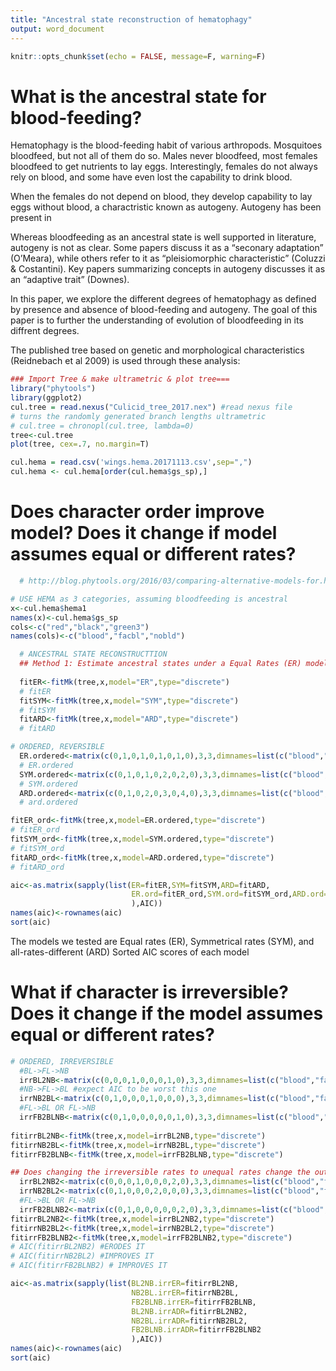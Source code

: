 ```yaml
---
title: "Ancestral state reconstruction of hematophagy"
output: word_document
---
```


```r
knitr::opts_chunk$set(echo = FALSE, message=F, warning=F)
```

# What is the ancestral state for blood-feeding?
Hematophagy is the blood-feeding habit of various arthropods. Mosquitoes bloodfeed, but not all of them do so. Males never bloodfeed, most females bloodfeed to get nutrients to lay eggs. Interestingly, females do not always rely on blood, and some have even lost the capability to drink blood. 

When the females do not depend on blood, they develop capability to lay eggs without blood, a charactristic known as autogeny. Autogeny has been present in 

Whereas bloodfeeding as an ancestral state is well supported in literature, autogeny is not as clear. Some papers discuss it as a "seconary adaptation" (O'Meara), while others refer to it as "pleisiomorphic characteristic" (Coluzzi & Costantini).  Key papers summarizing concepts in autogeny discusses it as an "adaptive trait" (Downes).

In this paper, we explore the different degrees of hematophagy as defined by presence and absence of blood-feeding and autogeny. The goal of this paper is to further the understanding of evolution of bloodfeeding in its diffrent degrees. 

The published tree based on genetic and morphological characteristics (Reidnebach et al 2009) is used through these analysis:
```r
### Import Tree & make ultrametric & plot tree===
library("phytools")
library(ggplot2)
cul.tree = read.nexus("Culicid_tree_2017.nex") #read nexus file
# turns the randomly generated branch lengths ultrametric
# cul.tree = chronopl(cul.tree, lambda=0)
tree<-cul.tree
plot(tree, cex=.7, no.margin=T)

cul.hema = read.csv('wings.hema.20171113.csv',sep=",")
cul.hema <- cul.hema[order(cul.hema$gs_sp),]
```

# Does character order improve model? Does it change if model assumes equal or different rates?
```r
  # http://blog.phytools.org/2016/03/comparing-alternative-models-for.html

# USE HEMA as 3 categories, assuming bloodfeeding is ancestral
x<-cul.hema$hema1
names(x)<-cul.hema$gs_sp
cols<-c("red","black","green3")
names(cols)<-c("blood","facbl","nobld")

  # ANCESTRAL STATE RECONSTRUCTTION
  ## Method 1: Estimate ancestral states under a Equal Rates (ER) model
  
  fitER<-fitMk(tree,x,model="ER",type="discrete")
  # fitER
  fitSYM<-fitMk(tree,x,model="SYM",type="discrete")
  # fitSYM
  fitARD<-fitMk(tree,x,model="ARD",type="discrete")
  # fitARD

# ORDERED, REVERSIBLE
  ER.ordered<-matrix(c(0,1,0,1,0,1,0,1,0),3,3,dimnames=list(c("blood","facbl","nobld"),c("blood","facbl","nobld")))
  # ER.ordered
  SYM.ordered<-matrix(c(0,1,0,1,0,2,0,2,0),3,3,dimnames=list(c("blood","facbl","nobld"),c("blood","facbl","nobld")))
  # SYM.ordered
  ARD.ordered<-matrix(c(0,1,0,2,0,3,0,4,0),3,3,dimnames=list(c("blood","facbl","nobld"),c("blood","facbl","nobld")))
  # ard.ordered

fitER_ord<-fitMk(tree,x,model=ER.ordered,type="discrete")
# fitER_ord
fitSYM_ord<-fitMk(tree,x,model=SYM.ordered,type="discrete")
# fitSYM_ord
fitARD_ord<-fitMk(tree,x,model=ARD.ordered,type="discrete")
# fitARD_ord

aic<-as.matrix(sapply(list(ER=fitER,SYM=fitSYM,ARD=fitARD,
                           ER.ord=fitER_ord,SYM.ord=fitSYM_ord,ARD.ord=fitARD_ord
                           ),AIC))
names(aic)<-rownames(aic)
sort(aic)

```
The models we tested are Equal rates (ER), Symmetrical rates (SYM), and all-rates-different (ARD)
Sorted AIC scores of each model



# What if character is irreversible? Does it change if the model assumes equal or different rates?
```r
# ORDERED, IRREVERSIBLE
  #BL->FL->NB
  irrBL2NB<-matrix(c(0,0,0,1,0,0,0,1,0),3,3,dimnames=list(c("blood","facbl","nobld"),c("blood","facbl","nobld")))
  #NB->FL->BL #expect AIC to be worst this one
  irrNB2BL<-matrix(c(0,1,0,0,0,1,0,0,0),3,3,dimnames=list(c("blood","facbl","nobld"),c("blood","facbl","nobld")))
  #FL->BL OR FL->NB
  irrFB2BLNB<-matrix(c(0,1,0,0,0,0,0,1,0),3,3,dimnames=list(c("blood","facbl","nobld"),c("blood","facbl","nobld")))
  
fitirrBL2NB<-fitMk(tree,x,model=irrBL2NB,type="discrete")
fitirrNB2BL<-fitMk(tree,x,model=irrNB2BL,type="discrete")
fitirrFB2BLNB<-fitMk(tree,x,model=irrFB2BLNB,type="discrete")

## Does changing the irreversible rates to unequal rates change the outcome?  
  irrBL2NB2<-matrix(c(0,0,0,1,0,0,0,2,0),3,3,dimnames=list(c("blood","facbl","nobld"),c("blood","facbl","nobld")))
  irrNB2BL2<-matrix(c(0,1,0,0,0,2,0,0,0),3,3,dimnames=list(c("blood","facbl","nobld"),c("blood","facbl","nobld")))
  #FL->BL OR FL->NB
  irrFB2BLNB2<-matrix(c(0,1,0,0,0,0,0,2,0),3,3,dimnames=list(c("blood","facbl","nobld"),c("blood","facbl","nobld")))
fitirrBL2NB2<-fitMk(tree,x,model=irrBL2NB2,type="discrete")
fitirrNB2BL2<-fitMk(tree,x,model=irrNB2BL2,type="discrete")
fitirrFB2BLNB2<-fitMk(tree,x,model=irrFB2BLNB2,type="discrete")
# AIC(fitirrBL2NB2) #ERODES IT
# AIC(fitirrNB2BL2) #IMPROVES IT
# AIC(fitirrFB2BLNB2) # IMPROVES IT

aic<-as.matrix(sapply(list(BL2NB.irrER=fitirrBL2NB, 
                           NB2BL.irrER=fitirrNB2BL, 
                           FB2BLNB.irrER=fitirrFB2BLNB,
                           BL2NB.irrADR=fitirrBL2NB2, 
                           NB2BL.irrADR=fitirrNB2BL2, 
                           FB2BLNB.irrADR=fitirrFB2BLNB2
                           ),AIC))
names(aic)<-rownames(aic)
sort(aic)
```



